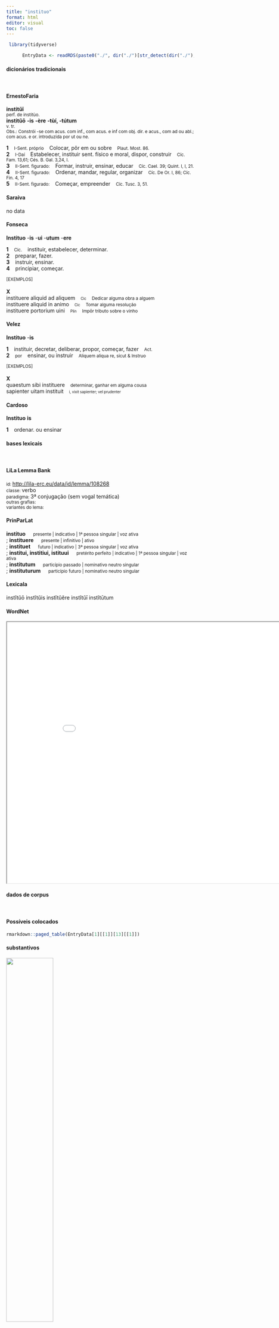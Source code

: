 ```yaml
---
title: "instituo"
format: html
editor: visual
toc: false
---
```



```r
 library(tidyverse) 

      EntryData <- readRDS(paste0("./", dir("./")[str_detect(dir("./"), "_xx105-110-115-116-105-116-117-111xx_.rds")]))

```


#### dicionários tradicionais

&emsp;




::: panel-tabset

#### ErnestoFaria

<b>institŭī</b> <br> <small>perf. de institùo.</small> <br> <small></small> 
 <b>institŭō</b> <b>-is</b> <b>-ère</b> <b>-tùí, -tútum</b> <br> <small>v. tr.</small> <br> <small>Obs.: Constrói -se com acus. com inf., com acus. e inf com obj. dir. e acus., com ad ou abl.; com acus. e or. introduzida por ut ou ne.</small>   <p> <b>1</b> &ensp; <small>I-Sent. próprio</small> &ensp; Colocar, pôr em ou sobre &ensp; <small>Plaut. Most. 86.</small> <br> <b>2</b> &ensp; <small>I-Daí</small> &ensp; Estabelecer, instituir sent. físico e moral, dispor, construir &ensp; <small>Cíc. Fam. 13,61; Cés. B. Gal. 3,24, I.</small> <br> <b>3</b> &ensp; <small>II-Sent. figurado:</small> &ensp; Formar, instruir, ensinar, educar &ensp; <small>Cíc. Cael. 39; Quint. I, I, 21.</small> <br> <b>4</b> &ensp; <small>II-Sent. figurado:</small> &ensp; Ordenar, mandar, regular, organizar &ensp; <small>Cíc. De Or. I, 86; Cíc. Fin. 4, 17</small> <br> <b>5</b> &ensp; <small>II-Sent. figurado:</small> &ensp; Começar, empreender &ensp; <small>Cíc. Tusc. 3, 51.</small> </p>




#### Saraiva

no data




#### Fonseca

<b>Instituo</b> -<b>is</b> -<b>ui</b> -<b>utum</b> -<b>ere</b>   <p> <b>1</b> &ensp; <small>Cic.</small> &ensp; instituir, estabelecer, determinar. <br> <b>2</b> &ensp; preparar, fazer. <br> <b>3</b> &ensp; instruir, ensinar. <br> <b>4</b> &ensp; principiar, começar. </p>   <p><small>[EXEMPLOS]</small><br> <br><b>X</b><br>instituere aliquid ad aliquem &ensp; <small><small>Cic</small></small> &ensp; <small>Dedicar alguma obra a alguem</small> <br> instituere aliquid in animo &ensp; <small><small>Cic</small></small> &ensp; <small>Tomar alguma resolução</small> <br> instituere portorium uini &ensp; <small><small>Plin</small></small> &ensp; <small>Impôr tributo sobre o vinho</small> </p>




#### Velez

<b>Instituo</b> -<b>is</b>   <p> <b>1</b> &ensp; instituir, decretar, deliberar, propor, começar, fazer &ensp; <small>Act.</small> <br> <b>2</b> &ensp; <small>por</small> &ensp; ensinar, ou instruir &ensp; <small>Aliquem aliqua re, sicut & Instruo</small> </p>   <p><small>[EXEMPLOS]</small><br> <br><b>X</b><br>quaestum sibi instituere &ensp; <small>determinar, ganhar em alguma cousa</small> <br> sapienter uitam instituit &ensp; <small><small>i, vixit sapienter; vel prudenter</small></small> </p>




#### Cardoso

<b>Instituo</b> <b>is</b>   <p> <b>1</b> &ensp; ordenar. ou ensinar </p>


:::



#### bases lexicais

&emsp;






::: panel-tabset

#### LiLa Lemma Bank

<small> id: </small> <a href=' http://lila-erc.eu/data/id/lemma/108268 ' target="_blank"> http://lila-erc.eu/data/id/lemma/108268 </a> <br>
<small> classe: </small> verbo    <br>
<small> paradigma: </small> 3ª conjugação (sem vogal temática) <br>
<small> outras grafias: </small>  <br>
<small> variantes do lema: </small>  <br>





#### PrinParLat

<b> instituo </b>&emsp;<small> presente | indicativo | 1ª pessoa singular | voz ativa </small><br>
; <b> instituere </b>&emsp;<small> presente | infinitivo | ativo </small><br>
; <b> instituet </b>&emsp;<small> futuro | indicativo | 3ª pessoa singular | voz ativa </small><br>
; <b> institui, institiui, istituui </b>&emsp;<small> pretérito perfeito | indicativo | 1ª pessoa singular | voz ativa </small><br>
; <b> institutum </b>&emsp;<small> particípio passado | nominativo neutro singular </small><br>
; <b> instituturum </b>&emsp;<small> particípio futuro | nominativo neutro singular </small><br>





#### Lexicala

instĭtŭō 
 instĭtŭis 
 instĭtŭĕre 
 instĭtŭī 
 instĭtūtum




#### WordNet

<iframe width='900' height='700' src='Media/Tree__xx105-110-115-116-105-116-117-111xx__sem_type_lexemes_pt.html'>

</iframe>


:::



#### dados de corpus

&emsp;




::: panel-tabset

#### Possíveis colocados

```r

rmarkdown::paged_table(EntryData[1][[1]][13][[1]])

```


#### substantivos

![](./Media/wordcloud__xx105-110-115-116-105-116-117-111xx__BY_collocate_scoreSUBST.webp){width=50% fig-alt='This chart plots collocate by scoreSUBST, for the headword instituo here are all the values plotted: collocate: ut; scoreSUBST: 0. collocate: habeo; scoreSUBST: 0. collocate: atque; scoreSUBST: 0. collocate: et; scoreSUBST: 0'}




#### adjetivos

![](./Media/wordcloud__xx105-110-115-116-105-116-117-111xx__BY_collocate_scoreADJ.webp){width=50% fig-alt='This chart plots collocate by scoreADJ, for the headword instituo here are all the values plotted: collocate: ut; scoreADJ: 0. collocate: habeo; scoreADJ: 0. collocate: atque; scoreADJ: 0. collocate: et; scoreADJ: 0'}




#### verbos

![](./Media/wordcloud__xx105-110-115-116-105-116-117-111xx__BY_collocate_scoreVERBO.webp){width=50% fig-alt='This chart plots collocate by scoreVERBO, for the headword instituo here are all the values plotted: collocate: ut; scoreVERBO: 0. collocate: habeo; scoreVERBO: 2. collocate: atque; scoreVERBO: 0. collocate: et; scoreVERBO: 0'}




#### advérbios

![](./Media/wordcloud__xx105-110-115-116-105-116-117-111xx__BY_collocate_scoreADV.webp){width=50% fig-alt='This chart plots collocate by scoreADV, for the headword instituo here are all the values plotted: collocate: ut; scoreADV: 0. collocate: habeo; scoreADV: 0. collocate: atque; scoreADV: 0. collocate: et; scoreADV: 0'}




#### preposições e conjunções

![](./Media/wordcloud__xx105-110-115-116-105-116-117-111xx__BY_collocate_scoreFUNC.webp){width=50% fig-alt='This chart plots collocate by scoreFUNC, for the headword instituo here are all the values plotted: collocate: ut; scoreFUNC: 20. collocate: habeo; scoreFUNC: 0. collocate: atque; scoreFUNC: 0. collocate: et; scoreFUNC: 0'}


:::



::: panel-tabset

#### ExemplosTraduzidos

<p> omitto Etruriae festos et actos et <b>institutos</b> dies <br> <small> Cic.Mil.98 <br> Omito os dias de festa celebrados e instituídos na Etrúria. <small> [JDD] </small> </small> </p>
; <p> atque is primus <b>instituit</b> in forum uersus agere cum populo <br> <small> Cic.Amici.96 <br> e ele foi o primeiro que instituiu tratar com o povo voltado para o forum. <small> [JDD] </small> </small> </p>
; <p> sed iam finis faciendus est et aliquid ut <b>institui</b> pro hac epistula dependendum <br> <small> Sen.Ep.8.7 <br> Mas já devo pôr um fim e, como estabeleci, devo pagar-te alguma coisa por esta carta. <small> [JDD] </small> </small> </p>
; <p> at ego inquit novus patronus <b>instituam</b> sed soror quae tantum habeat consularis loci unum mihi solum pedem dat <br> <small> Cic.Att.2.1.5 <br> “Mas eu”, diz, “como novo patrono, vou estabelecer. Mas minha irmã, que tem um tão grande espaço consular, me dá somente um pé.” <small> [JDD] </small> </small> </p>





#### Frequência por autor

![](./Media/barchart__xx105-110-115-116-105-116-117-111xx__lemma_BY_author_Frequencies.webp){width=50% fig-alt='This charts plots the frequency of lemma by author_Frequencies. The Caesar subcorpus registers the highest normalized frequency, with the value of 7.93 and an absolute frequency of 21. The Caesar subcorpus follows, with a normalized frequency of 7.93 and an absolute frequency of 21. the subcorpus with the least normalized frequency is Horatius with the normalized value of 0 and an absolute freqeuncy of 0. here are all the values: subcorpus: Caesar ; normalized frequency: 21 ; absolute frequency: 7.93111262179923. subcorpus: Cicero ; normalized frequency: 37 ; absolute frequency: 2.30495128454312. subcorpus: Horatius ; normalized frequency: 0 ; absolute frequency: 0. subcorpus: Ovidius ; normalized frequency: 1 ; absolute frequency: 1.71585449553878. subcorpus: Phaedrus ; normalized frequency: 0 ; absolute frequency: 0. subcorpus: Sallustius ; normalized frequency: 2 ; absolute frequency: 1.85511548093869. subcorpus: Seneca ; normalized frequency: 8 ; absolute frequency: 1.49306657210578. subcorpus: Suetonius ; normalized frequency: 0 ; absolute frequency: 0. subcorpus: Tacitus ; normalized frequency: 0 ; absolute frequency: 0. subcorpus: Vergilius ; normalized frequency: 0 ; absolute frequency: 0. subcorpus: Hieronymus ; normalized frequency: 0 ; absolute frequency: 0'}




#### Frequência por gênero

![](./Media/barchart__xx105-110-115-116-105-116-117-111xx__lemma_BY_genre_Frequencies.webp){width=50% fig-alt='This charts plots the frequency of lemma by genre_Frequencies. The Prosa.histórica subcorpus registers the highest normalized frequency, with the value of 5.6 and an absolute frequency of 23. The Prosa.oratória subcorpus follows, with a normalized frequency of 2.11 and an absolute frequency of 22. the subcorpus with the least normalized frequency is Poesia.lírica with the normalized value of 0 and an absolute freqeuncy of 0. here are all the values: subcorpus: Prosa.histórica ; normalized frequency: 23 ; absolute frequency: 5.59896784244991. subcorpus: Prosa.filosófica ; normalized frequency: 13 ; absolute frequency: 2.14164511293059. subcorpus: Prosa.oratória ; normalized frequency: 22 ; absolute frequency: 2.11227713075956. subcorpus: Prosa.epistolográfica ; normalized frequency: 10 ; absolute frequency: 2.64977874347492. subcorpus: Poesia.lírica ; normalized frequency: 0 ; absolute frequency: 0. subcorpus: Poesia.didática ; normalized frequency: 1 ; absolute frequency: 0.848248367121893. subcorpus: Poesia.trágica ; normalized frequency: 0 ; absolute frequency: 0. subcorpus: Poesia.épica ; normalized frequency: 0 ; absolute frequency: 0. subcorpus: Prosa.ficcional ; normalized frequency: 0 ; absolute frequency: 0'}




#### Frequência por século

![](./Media/barchart__xx105-110-115-116-105-116-117-111xx__lemma_BY_period_Frequencies.webp){width=50% fig-alt='This charts plots the frequency of lemma by period_Frequencies. The I.a.C. subcorpus registers the highest normalized frequency, with the value of 2.79 and an absolute frequency of 60. The I.a.C. subcorpus follows, with a normalized frequency of 2.79 and an absolute frequency of 60. the subcorpus with the least normalized frequency is II.d.C. with the normalized value of 0 and an absolute freqeuncy of 0. here are all the values: subcorpus: I.a.C. ; normalized frequency: 60 ; absolute frequency: 2.79264603211543. subcorpus: I.d.C. ; normalized frequency: 9 ; absolute frequency: 1.37677833868747. subcorpus: II.d.C. ; normalized frequency: 0 ; absolute frequency: 0. subcorpus: IV.d.C. ; normalized frequency: 0 ; absolute frequency: 0'}


:::

